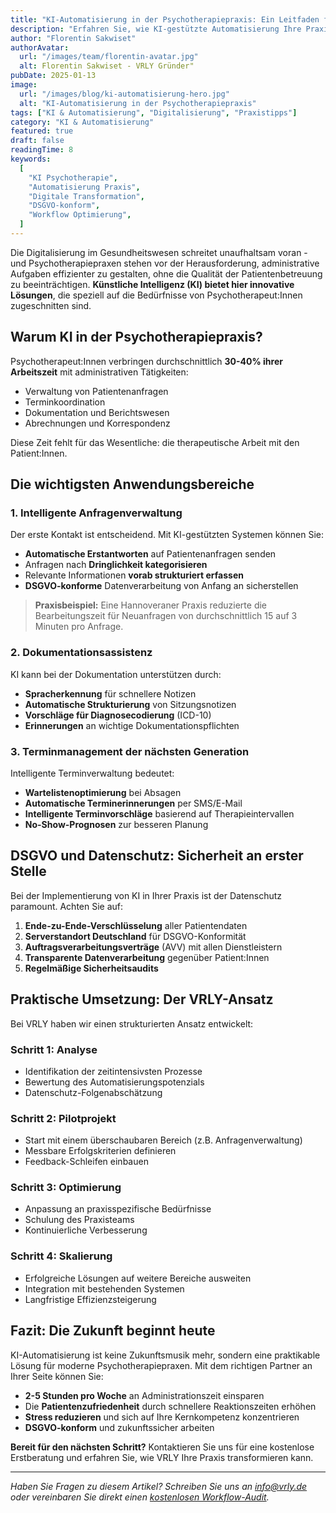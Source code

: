 ```yaml
---
title: "KI-Automatisierung in der Psychotherapiepraxis: Ein Leitfaden für 2025"
description: "Erfahren Sie, wie KI-gestützte Automatisierung Ihre Praxisabläufe revolutionieren kann - von der Patientenanfrage bis zur Dokumentation."
author: "Florentin Sakwiset"
authorAvatar:
  url: "/images/team/florentin-avatar.jpg"
  alt: Florentin Sakwiset - VRLY Gründer"
pubDate: 2025-01-13
image:
  url: "/images/blog/ki-automatisierung-hero.jpg"
  alt: "KI-Automatisierung in der Psychotherapiepraxis"
tags: ["KI & Automatisierung", "Digitalisierung", "Praxistipps"]
category: "KI & Automatisierung"
featured: true
draft: false
readingTime: 8
keywords:
  [
    "KI Psychotherapie",
    "Automatisierung Praxis",
    "Digitale Transformation",
    "DSGVO-konform",
    "Workflow Optimierung",
  ]
---
```



Die Digitalisierung im Gesundheitswesen schreitet unaufhaltsam voran - und Psychotherapiepraxen stehen vor der Herausforderung, administrative Aufgaben effizienter zu gestalten, ohne die Qualität der Patientenbetreuung zu beeinträchtigen. **Künstliche Intelligenz (KI) bietet hier innovative Lösungen**, die speziell auf die Bedürfnisse von Psychotherapeut:Innen zugeschnitten sind.

## Warum KI in der Psychotherapiepraxis?

Psychotherapeut:Innen verbringen durchschnittlich **30-40% ihrer Arbeitszeit** mit administrativen Tätigkeiten:

- Verwaltung von Patientenanfragen
- Terminkoordination
- Dokumentation und Berichtswesen
- Abrechnungen und Korrespondenz

Diese Zeit fehlt für das Wesentliche: die therapeutische Arbeit mit den Patient:Innen.

## Die wichtigsten Anwendungsbereiche

### 1. Intelligente Anfragenverwaltung

Der erste Kontakt ist entscheidend. Mit KI-gestützten Systemen können Sie:

- **Automatische Erstantworten** auf Patientenanfragen senden
- Anfragen nach **Dringlichkeit kategorisieren**
- Relevante Informationen **vorab strukturiert erfassen**
- **DSGVO-konforme** Datenverarbeitung von Anfang an sicherstellen

> **Praxisbeispiel:** Eine Hannoveraner Praxis reduzierte die Bearbeitungszeit für Neuanfragen von durchschnittlich 15 auf 3 Minuten pro Anfrage.

### 2. Dokumentationsassistenz

KI kann bei der Dokumentation unterstützen durch:

- **Spracherkennung** für schnellere Notizen
- **Automatische Strukturierung** von Sitzungsnotizen
- **Vorschläge für Diagnosecodierung** (ICD-10)
- **Erinnerungen** an wichtige Dokumentationspflichten

### 3. Terminmanagement der nächsten Generation

Intelligente Terminverwaltung bedeutet:

- **Wartelistenoptimierung** bei Absagen
- **Automatische Terminerinnerungen** per SMS/E-Mail
- **Intelligente Terminvorschläge** basierend auf Therapieintervallen
- **No-Show-Prognosen** zur besseren Planung

## DSGVO und Datenschutz: Sicherheit an erster Stelle

Bei der Implementierung von KI in Ihrer Praxis ist der Datenschutz paramount. Achten Sie auf:

1. **Ende-zu-Ende-Verschlüsselung** aller Patientendaten
2. **Serverstandort Deutschland** für DSGVO-Konformität
3. **Auftragsverarbeitungsverträge** (AVV) mit allen Dienstleistern
4. **Transparente Datenverarbeitung** gegenüber Patient:Innen
5. **Regelmäßige Sicherheitsaudits**

## Praktische Umsetzung: Der VRLY-Ansatz

Bei VRLY haben wir einen strukturierten Ansatz entwickelt:

### Schritt 1: Analyse

- Identifikation der zeitintensivsten Prozesse
- Bewertung des Automatisierungspotenzials
- Datenschutz-Folgenabschätzung

### Schritt 2: Pilotprojekt

- Start mit einem überschaubaren Bereich (z.B. Anfragenverwaltung)
- Messbare Erfolgskriterien definieren
- Feedback-Schleifen einbauen

### Schritt 3: Optimierung

- Anpassung an praxisspezifische Bedürfnisse
- Schulung des Praxisteams
- Kontinuierliche Verbesserung

### Schritt 4: Skalierung

- Erfolgreiche Lösungen auf weitere Bereiche ausweiten
- Integration mit bestehenden Systemen
- Langfristige Effizienzsteigerung

## Fazit: Die Zukunft beginnt heute

KI-Automatisierung ist keine Zukunftsmusik mehr, sondern eine praktikable Lösung für moderne Psychotherapiepraxen. Mit dem richtigen Partner an Ihrer Seite können Sie:

- **2-5 Stunden pro Woche** an Administrationszeit einsparen
- Die **Patientenzufriedenheit** durch schnellere Reaktionszeiten erhöhen
- **Stress reduzieren** und sich auf Ihre Kernkompetenz konzentrieren
- **DSGVO-konform** und zukunftssicher arbeiten

**Bereit für den nächsten Schritt?** Kontaktieren Sie uns für eine kostenlose Erstberatung und erfahren Sie, wie VRLY Ihre Praxis transformieren kann.

---

_Haben Sie Fragen zu diesem Artikel? Schreiben Sie uns an [info@vrly.de](mailto:info@vrly.de) oder vereinbaren Sie direkt einen [kostenlosen Workflow-Audit](https://vrly.clickup.com/forms/9015749788/f/8cp2v4w-23155/YQIH9VQBCX4ZK47G0J)._
